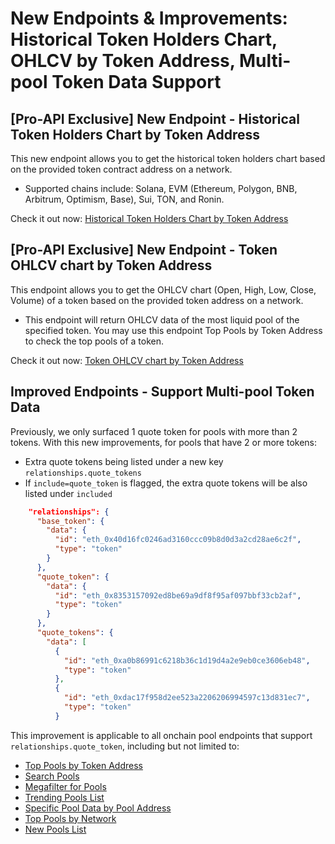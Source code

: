 # New Endpoints & Improvements: Historical Token Holders Chart, OHLCV by Token Address, Multi-pool Token Data Support

## \[Pro-API Exclusive] New Endpoint  - Historical Token Holders Chart by Token Address

This new endpoint allows you to get the historical token holders chart based on the provided token contract address on a network.

* Supported chains include: Solana, EVM (Ethereum, Polygon, BNB, Arbitrum, Optimism, Base), Sui, TON, and Ronin.

Check it out now: [Historical Token Holders Chart by Token Address](https://docs.coingecko.com/reference/token-holders-chart-token-address)

## \[Pro-API Exclusive] New Endpoint  - Token OHLCV chart by Token Address

This endpoint allows you to get the OHLCV chart (Open, High, Low, Close, Volume) of a token based on the provided token address on a network.

* This endpoint will return OHLCV data of the most liquid pool of the specified token. You may use this endpoint Top Pools by Token Address to check the top pools of a token.

Check it out now: [Token OHLCV chart by Token Address](https://docs.coingecko.com/reference/token-ohlcv-token-address#/)

## Improved Endpoints - Support Multi-pool Token Data

Previously, we only surfaced 1 quote token for pools with more than 2 tokens.  With this new improvements, for pools that have 2 or more tokens:

* Extra quote tokens being listed under a new key `relationships.quote_tokens`
* If `include=quote_token` is flagged, the extra quote tokens will be also listed under `included`

```json
    "relationships": {  
      "base_token": {
        "data": {
          "id": "eth_0x40d16fc0246ad3160ccc09b8d0d3a2cd28ae6c2f",
          "type": "token"
        }
      },
      "quote_token": {
        "data": {
          "id": "eth_0x8353157092ed8be69a9df8f95af097bbf33cb2af",
          "type": "token"
        }
      },
      "quote_tokens": {
        "data": [
          {
            "id": "eth_0xa0b86991c6218b36c1d19d4a2e9eb0ce3606eb48",
            "type": "token"
          },
          {
            "id": "eth_0xdac17f958d2ee523a2206206994597c13d831ec7",
            "type": "token"
          }
```

This improvement is applicable to all onchain pool endpoints that support `relationships.quote_token`, including but not limited to:

* [Top Pools by Token Address](https://docs.coingecko.com/reference/top-pools-contract-address#/)
* [Search Pools](https://docs.coingecko.com/reference/search-pools#/)
* [Megafilter for Pools](https://docs.coingecko.com/reference/pools-megafilter#/)
* [Trending Pools List](https://docs.coingecko.com/reference/trending-pools-list#/)
* [Specific Pool Data by Pool Address](https://docs.coingecko.com/reference/pool-address#/)
* [Top Pools by Network](https://docs.coingecko.com/reference/top-pools-network#/)
* [New Pools List](https://docs.coingecko.com/reference/latest-pools-list#/)